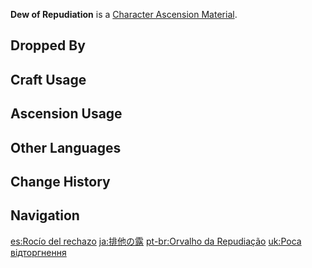 {{Item Infobox
|id           = 113028
|image        = Item Dew of Repudiation.png
|type         = Character Ascension Materials
|group        = Normal Boss Drops
|invCategory  = Character Development Items
|rarity       = 4
|description  = A strange water droplet left behind by the collapse of the [[Hydro Hypostasis]].<br />It has strong rejection properties, and this forms the basis of one of the Hydro Hypostasis' attack patterns as well. They say that water contains memories and willpower, and that these things can grow when bodies of water meld together. However, the waves conjured by the Hydro Hypostasis are incompatible with the currents that flow above and below ground. Even if it were to flow into the surpassingly pure waters of [[Petrichor]], this drop of water will likely resist assimilation as strongly as mercury.
|source1      = Dropped by Lv.30+ [[Hydro Hypostasis|Hydro Hypostases]]
}}
'''Dew of Repudiation''' is a [[Character Ascension Material]].

==Dropped By==
{{Dropped By|level=30}}

==Craft Usage==
{{Craft Usage}}

==Ascension Usage==
{{Ascension Usage}}

==Other Languages==
{{Other Languages
|en      = Dew of Repudiation
|zhs     = 排异之露
|zhs_rm  = Páiyì zhī Lù
|zht     = 排異之露
|zht_rm  = Páiyì zhī Lù
|zh_tl   = Dew of Difference-Exclusion
|ja      = 排他の露
|ja_rm   = Haita no Tsuyu
|ja_tl   = Dew of Exclusion
|ko      = 배척의 이슬
|ko_rm   = Baecheok-ui Iseul
|ko_tl   = Dew of Exclusion
|es      = Rocío del rechazo
|es_tl   = Dew of Rejection
|fr      = Rosée du rejet
|fr_tl   = Dew of Rejection
|ru      = Роса отречения
|ru_tl   = 
|th      = Dew of Repudiation
|vi      = Giọt Nước Bài Trừ
|vi_tl   = 
|de      = Tau der Abstoßung
|de_tl   = Dew of Repudiation
|id      = Dew of Repudiation
|pt      = Orvalho da Repudiação
|pt_tl   = 
}}

==Change History==
{{Change History|2.1}}

==Navigation==
{{Development Item Navbox|type=Character Materials}}

[[es:Rocío del rechazo]]
[[ja:排他の露]]
[[pt-br:Orvalho da Repudiação]]
[[uk:Роса відторгнення]]
